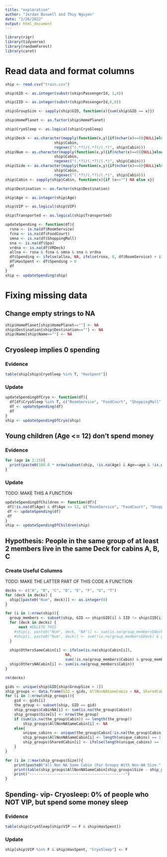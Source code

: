 ```yaml
---
title: "exploration"
author: "Jordan Boswell and Thuy Nguyen"
date: "2/26/2022"
output: html_document
---
```



```r
library(rigr)
library(tidyverse)
library(randomForest)
library(caret)
```


# Read data and format columns
```r
ship <- read.csv("train.csv")

ship$GID <- as.integer(substr(ship$PassengerId, 1,4))

ship$IID <- as.integer(substr(ship$PassengerId,6,8))

ship$GroupSize <- sapply(ship$GID, function(x){sum(ship$GID == x)})

ship$HomePlanet <- as.factor(ship$HomePlanet)

ship$CryoSleep <- as.logical(ship$CryoSleep)

ship$Deck <- as.character(mapply(function(x,y){if(nchar(x)==0){NULL}else{substr(x,y[2],y[3]-2)}},
                      ship$Cabin,
                      regexec("(.*?)/(.*?)/(.*)", ship$Cabin)))
ship$Num <- as.character(mapply(function(x,y){if(nchar(x)==0){NULL}else{substr(x,y[3],y[4]-2)}},
                      ship$Cabin,
                      regexec("(.*?)/(.*?)/(.*)", ship$Cabin)))
ship$Side <- as.character(mapply(function(x,y){if(nchar(x)==0){NULL}else{substr(x,y[4],nchar(x))}},
                      ship$Cabin,
                      regexec("(.*?)/(.*?)/(.*)", ship$Cabin)))
ship$Cabin <- sapply(ship$Cabin, function(x){if (x=="") NA else x})

ship$Destination <- as.factor(ship$Destination)

ship$Age <- as.integer(ship$Age)

ship$VIP <- as.logical(ship$VIP)

ship$Transported <- as.logical(ship$Transported)

updateSpending <- function(df){
  rsna <- is.na(df$RoomService)
  fcna <- is.na(df$FoodCourt)
  smna <- is.na(df$ShoppingMall)
  sna <- is.na(df$Spa)
  vrdna <- is.na(df$VRDeck)
  allna <- rsna & fcna & smna & sna & vrdna
  df$Spending <- ifelse(allna, NA, ifelse(rsna, 0, df$RoomService) + ifelse(fcna, 0, df$FoodCourt) + ifelse(smna, 0, df$ShoppingMall) + ifelse(sna, 0, df$Spa) + ifelse(vrdna, 0, df$VRDeck))
  df$HasSpent <- df$Spending > 0
  df
}
ship <- updateSpending(ship)
```


# Fixing missing data
## Change empty strings to NA
```r
ship$HomePlanet[ship$HomePlanet==""] <- NA
ship$Destination[ship$Destination==""] <- NA
ship$Name[ship$Name==""] <- NA
```

## Cryosleep implies 0 spending
### Evidence
```r
table(ship[ship$CryoSleep %in% T, "HasSpent"])
```
### Update
```r
updateSpendingOfCryo <- function(df){
  df[df$CryoSleep %in% T, c("RoomService", "FoodCourt", "ShoppingMall", "Spa", "VRDeck")] <- 0
  df <- updateSpending(df)
  df
}
ship <- updateSpendingOfCryo(ship)
```

## Young children (Age <= 12) don't spend money
### Evidence
```r
for (age in 1:15){
  print(paste0(100.0 * nrow(subset(ship, !is.na(Age) & Age==age & !is.na(ship$Spending) & !ship$HasSpent)) / nrow(subset(ship, !is.na(Age) & Age==age & !is.na(ship$Spending))), "% of people age ", age, " have 0 total spending"))
}
```
### Update
TODO: MAKE THIS A FUNCTION
```r
updateSpendingOfChildren <- function(df){
 df[!is.na(df$Age) & df$Age <= 12, c("RoomService", "FoodCourt", "ShoppingMall", "Spa", "VRDeck")] <- 0
 df <- updateSpending(df)
 df
}
ship <- updateSpendingOfChildren(ship)
```

## Hypothesis: People in the same group of at least 2 members live in the same Deck for cabins A, B, C
### Create Useful Columns
TODO: MAKE THE LATTER PART OF THIS CODE A FUNCTION
```r
decks <- c("A", "B", "C", "D", "E", "F", "G", "T")
for (deck in decks) {
  ship[[paste0("Num", deck)]] <- as.integer(0)
}

for (i in 1:nrow(ship)){
  group_members <- subset(ship, GID == ship$GID[i] & IID != ship$IID[i])
  for (deck in decks) {
      next #DELETE THIS
    #ship[i, paste0("Num", deck, "NA")] <- sum(is.na(group_members$Deck))
    #ship[i, paste0("Num", deck)] <- sum(!is.na(group_members$Deck) & group_members$Deck == deck)
  }
  
  ship$OthersSameCabin[i] <- ifelse(is.na(ship$Cabin[i]),
                           NA,
                           sum(!is.na(group_members$Cabin) & group_members$Cabin == ship$Cabin[i]))
  ship$OthersNACabin[i] <- sum(is.na(group_members$Cabin))
}

rm(decks)
```

```r
gids <- unique(ship$GID[ship$GroupSize > 1])
ship_groups <- data.frame(GID = gids, AllNonNASameCabin = NA, SharedCabin = NA)
for (i in 1:nrow(ship_groups)){
    gid <- gids[i]
    the_group <- subset(ship, GID == gid)
    ship_groups$CabinNA[i] <- sum(is.na(the_group$Cabin))
    ship_groups$Size[i] <- nrow(the_group)
    if (sum(is.na(the_group$Cabin)) == length(the_group))
        ship_groups$AllNonNASameCabin[i] <- NA
    else{
        unique_cabins <- unique(the_group$Cabin[!is.na(the_group$Cabin)])
        ship_groups$AllNonNASameCabin[i] <- length(unique_cabins) == 1
        ship_groups$SharedCabin[i] <- ifelse(length(unique_cabins) == 1, unique_cabins[1], NA)
    }
}
```

```r
for (i in 2:max(ship_groups$Size)){
    print(paste0("All Non NA Same Cabin (For Groups With Non-NA Size ", i, "):"))
    print(table(ship_groups$AllNonNASameCabin[ship_groups$Size - ship_groups$CabinNA == i]))
    print("-------------------------------------------")
}

```


##  Spending- vip- Cryosleep:  0%  of people who NOT VIP, but spend some money sleep
### Evidence
```r
table(ship$CryoSleep[ship$VIP == F & ship$HasSpent])

```
### Update
```r
ship[ship$VIP %in% F & ship$HasSpent, "CryoSleep"] <- F
```